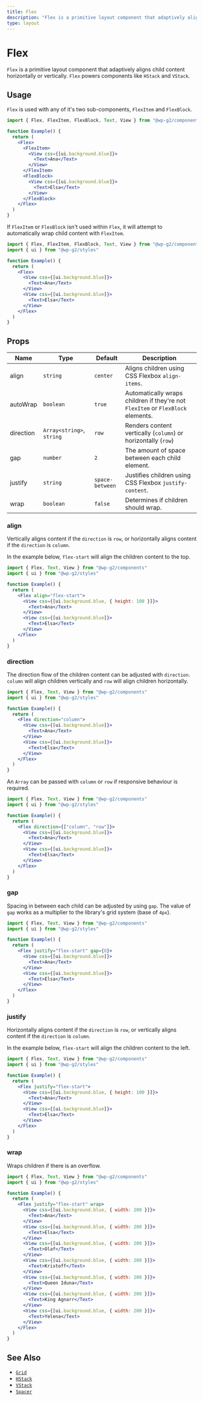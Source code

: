 ```yaml
---
title: Flex
description: "Flex is a primitive layout component that adaptively aligns child content horizontally or vertically. Flex powers components like HStack and VStack."
type: layout
---
```


# Flex

`Flex` is a primitive layout component that adaptively aligns child content horizontally or vertically. `Flex` powers components like `HStack` and `VStack`.

## Usage

`Flex` is used with any of it's two sub-components, `FlexItem` and `FlexBlock`.

```jsx live
import { Flex, FlexItem, FlexBlock, Text, View } from "@wp-g2/components"

function Example() {
  return (
    <Flex>
      <FlexItem>
        <View css={[ui.background.blue]}>
          <Text>Ana</Text>
        </View>
      </FlexItem>
      <FlexBlock>
        <View css={[ui.background.blue]}>
          <Text>Elsa</Text>
        </View>
      </FlexBlock>
    </Flex>
  )
}
```

If `FlexItem` or `FlexBlock` isn't used within `Flex`, it will attempt to automatically wrap child content with `FlexItem`.

```jsx live
import { Flex, FlexItem, FlexBlock, Text, View } from "@wp-g2/components"
import { ui } from "@wp-g2/styles"

function Example() {
  return (
    <Flex>
      <View css={[ui.background.blue]}>
        <Text>Ana</Text>
      </View>
      <View css={[ui.background.blue]}>
        <Text>Elsa</Text>
      </View>
    </Flex>
  )
}
```

## Props

| Name      | Type                      | Default         | Description                                                                     |
| --------- | ------------------------- | --------------- | ------------------------------------------------------------------------------- |
| align     | `string`                  | `center`        | Aligns children using CSS Flexbox `align-items`.                                |
| autoWrap  | `boolean`                 | `true`          | Automatically wraps children if they're not `FlexItem` or `FlexBlock` elements. |
| direction | `Array<string>`, `string` | `row`           | Renders content vertically (`column`) or horizontally (`row`)                   |
| gap       | `number`                  | `2`             | The amount of space between each child element.                                 |
| justify   | `string`                  | `space-between` | Justifies children using CSS Flexbox `justify-content`.                         |
| wrap      | `boolean`                 | `false`         | Determines if children should wrap.                                             |

### align

Vertically aligns content if the `direction` is `row`, or horizontally aligns content if the `direction` is `column`.

In the example below, `flex-start` will align the children content to the top.

```jsx live
import { Flex, Text, View } from "@wp-g2/components"
import { ui } from "@wp-g2/styles"

function Example() {
  return (
    <Flex align="flex-start">
      <View css={[ui.background.blue, { height: 100 }]}>
        <Text>Ana</Text>
      </View>
      <View css={[ui.background.blue]}>
        <Text>Elsa</Text>
      </View>
    </Flex>
  )
}
```

### direction

The direction flow of the children content can be adjusted with `direction`. `column` will align children vertically and `row` will align children horizontally.

```jsx live
import { Flex, Text, View } from "@wp-g2/components"
import { ui } from "@wp-g2/styles"

function Example() {
  return (
    <Flex direction="column">
      <View css={[ui.background.blue]}>
        <Text>Ana</Text>
      </View>
      <View css={[ui.background.blue]}>
        <Text>Elsa</Text>
      </View>
    </Flex>
  )
}
```

An `Array` can be passed with `column` or `row` if responsive behaviour is required.

```jsx live
import { Flex, Text, View } from "@wp-g2/components"
import { ui } from "@wp-g2/styles"

function Example() {
  return (
    <Flex direction={["column", "row"]}>
      <View css={[ui.background.blue]}>
        <Text>Ana</Text>
      </View>
      <View css={[ui.background.blue]}>
        <Text>Elsa</Text>
      </View>
    </Flex>
  )
}
```

### gap

Spacing in between each child can be adjusted by using `gap`. The value of `gap` works as a multiplier to the library's grid system (base of `4px`).

```jsx live
import { Flex, Text, View } from "@wp-g2/components"
import { ui } from "@wp-g2/styles"

function Example() {
  return (
    <Flex justify="flex-start" gap={8}>
      <View css={[ui.background.blue]}>
        <Text>Ana</Text>
      </View>
      <View css={[ui.background.blue]}>
        <Text>Elsa</Text>
      </View>
    </Flex>
  )
}
```

### justify

Horizontally aligns content if the `direction` is `row`, or vertically aligns content if the `direction` is `column`.

In the example below, `flex-start` will align the children content to the left.

```jsx live
import { Flex, Text, View } from "@wp-g2/components"
import { ui } from "@wp-g2/styles"

function Example() {
  return (
    <Flex justify="flex-start">
      <View css={[ui.background.blue, { height: 100 }]}>
        <Text>Ana</Text>
      </View>
      <View css={[ui.background.blue]}>
        <Text>Elsa</Text>
      </View>
    </Flex>
  )
}
```

### wrap

Wraps children if there is an overflow.

```jsx live
import { Flex, Text, View } from "@wp-g2/components"
import { ui } from "@wp-g2/styles"

function Example() {
  return (
    <Flex justify="flex-start" wrap>
      <View css={[ui.background.blue, { width: 200 }]}>
        <Text>Ana</Text>
      </View>
      <View css={[ui.background.blue, { width: 200 }]}>
        <Text>Elsa</Text>
      </View>
      <View css={[ui.background.blue, { width: 200 }]}>
        <Text>Olaf</Text>
      </View>
      <View css={[ui.background.blue, { width: 200 }]}>
        <Text>Kristoff</Text>
      </View>
      <View css={[ui.background.blue, { width: 200 }]}>
        <Text>Queen Iduna</Text>
      </View>
      <View css={[ui.background.blue, { width: 200 }]}>
        <Text>King Agnarr</Text>
      </View>
      <View css={[ui.background.blue, { width: 200 }]}>
        <Text>Yelena</Text>
      </View>
    </Flex>
  )
}
```

## See Also

- [`Grid`](/components/grid/)
- [`HStack`](/components/hstack/)
- [`VStack`](/components/vstack/)
- [`Spacer`](/components/spacer/)
